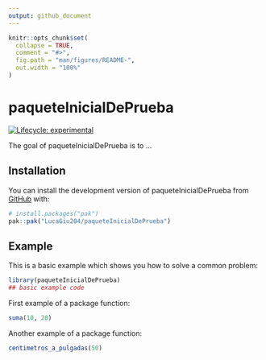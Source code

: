 ```yaml
---
output: github_document
---
```


<!-- README.md is generated from README.Rmd. Please edit that file -->

```r
knitr::opts_chunk$set(
  collapse = TRUE,
  comment = "#>",
  fig.path = "man/figures/README-",
  out.width = "100%"
)
```

# paqueteInicialDePrueba

<!-- badges: start -->
[![Lifecycle: experimental](https://img.shields.io/badge/lifecycle-experimental-orange.svg)](https://lifecycle.r-lib.org/articles/stages.html#experimental)
<!-- badges: end -->

The goal of paqueteInicialDePrueba is to ...

## Installation

You can install the development version of paqueteInicialDePrueba from [GitHub](https://github.com/) with:

``` r
# install.packages("pak")
pak::pak("LucaGiu204/paqueteInicialDePrueba")
```

## Example

This is a basic example which shows you how to solve a common problem:

```r
library(paqueteInicialDePrueba)
## basic example code
```

First example of a package function:

```r
suma(10, 20)
```


Another example of a package function:

```r
centimetros_a_pulgadas(50)
```


